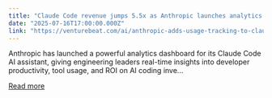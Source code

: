 ```yaml
---
title: "Claude Code revenue jumps 5.5x as Anthropic launches analytics dashboard"
date: "2025-07-16T17:00:00.000Z"
link: "https://venturebeat.com/ai/anthropic-adds-usage-tracking-to-claude-code-as-enterprise-ai-spending-surges/"
---
```


Anthropic has launched a powerful analytics dashboard for its Claude Code AI assistant, giving engineering leaders real-time insights into developer productivity, tool usage, and ROI on AI coding inve...

[Read more](https://venturebeat.com/ai/anthropic-adds-usage-tracking-to-claude-code-as-enterprise-ai-spending-surges/)
